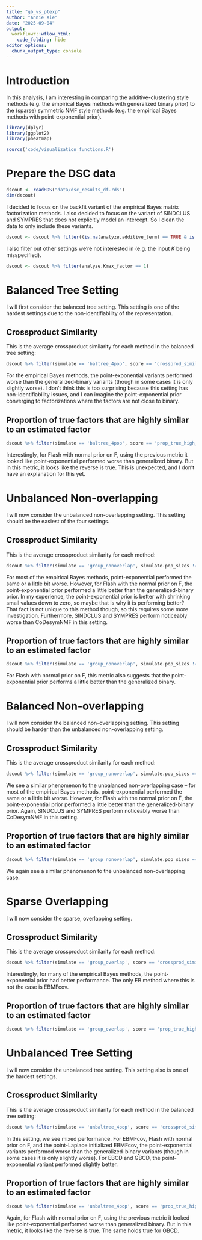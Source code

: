 ```yaml
---
title: "gb_vs_ptexp"
author: "Annie Xie"
date: "2025-09-04"
output: 
  workflowr::wflow_html:
    code_folding: hide
editor_options:
  chunk_output_type: console
---
```


# Introduction
In this analysis, I am interesting in comparing the additive-clustering style methods (e.g. the empirical Bayes methods with generalized binary prior) to the (sparse) symmetric NMF style methods (e.g. the empirical Bayes methods with point-exponential prior).

```r
library(dplyr)
library(ggplot2)
library(pheatmap)
```

```r
source('code/visualization_functions.R')
```

# Prepare the DSC data

```r
dscout <- readRDS("data/dsc_results_df.rds")
dim(dscout)
```

I decided to focus on the backfit variant of the empirical Bayes matrix factorization methods. I also decided to focus on the variant of SINDCLUS and SYMPRES that does not explicitly model an intercept. So I clean the data to only include these variants.
```r
dscout <- dscout %>% filter((is.na(analyze.additive_term) == TRUE & is.na(analyze.backfit) == TRUE) | (analyze.additive_term == 'FALSE' | analyze.backfit == 'TRUE')) %>% select(!(analyze.off_diagonal))
```

I also filter out other settings we're not interested in (e.g. the input $K$ being misspecified).
```r
dscout <- dscout %>% filter(analyze.Kmax_factor == 1)
```

# Balanced Tree Setting
I will first consider the balanced tree setting. This setting is one of the hardest settings due to the non-identifiability of the representation.

## Crossproduct Similarity

This is the average crossproduct similarity for each method in the balanced tree setting:
```r
dscout %>% filter(simulate == 'baltree_4pop', score == 'crossprod_similarity') %>% group_by(analyze, analyze.ebnm_fn) %>% summarise(avg_result = mean(score.result)) %>% arrange(analyze, analyze.ebnm_fn)
```

For the empirical Bayes methods, the point-exponential variants performed worse than the generalized-binary variants (though in some cases it is only slightly worse). I don't think this is too surprising because this setting has non-identifiability issues, and I can imagine the point-exponential prior converging to factorizations where the factors are not close to binary.

## Proportion of true factors that are highly similar to an estimated factor

```r
dscout %>% filter(simulate == 'baltree_4pop', score == 'prop_true_high_cos_sim') %>% group_by(analyze, analyze.ebnm_fn) %>% summarise(avg_result = mean(score.result)) %>% arrange(analyze, analyze.ebnm_fn)
```

Interestingly, for Flash with normal prior on F, using the previous metric it looked like point-exponential performed worse than generalized binary. But in this metric, it looks like the reverse is true. This is unexpected, and I don't have an explanation for this yet.

# Unbalanced Non-overlapping
I will now consider the unbalanced non-overlapping setting. This setting should be the easiest of the four settings.

## Crossproduct Similarity

This is the average crossproduct similarity for each method:
```r
dscout %>% filter(simulate == 'group_nonoverlap', simulate.pop_sizes != 'rep(40, 4)', score == 'crossprod_similarity') %>% group_by(analyze, analyze.ebnm_fn) %>% summarise(avg_result = mean(score.result)) %>% arrange(analyze, analyze.ebnm_fn)
```

For most of the empirical Bayes methods, point-exponential performed the same or a little bit worse. However, for Flash with the normal prior on F, the point-exponential prior performed a little better than the generalized-binary prior. In my experience, the point-exponential prior is better with shrinking small values down to zero, so maybe that is why it is performing better? That fact is not unique to this method though, so this requires some more investigation. Furthermore, SINDCLUS and SYMPRES perform noticeably worse than CoDesymNMF in this setting.

## Proportion of true factors that are highly similar to an estimated factor

```r
dscout %>% filter(simulate == 'group_nonoverlap', simulate.pop_sizes != 'rep(40, 4)', score == 'prop_true_high_cos_sim') %>% group_by(analyze, analyze.ebnm_fn) %>% summarise(avg_result = mean(score.result)) %>% arrange(analyze, analyze.ebnm_fn)
```

For Flash with normal prior on F, this metric also suggests that the point-exponential prior performs a little better than the generalized binary.

# Balanced Non-overlapping
I will now consider the balanced non-overlapping setting. This setting should be harder than the unbalanced non-overlapping setting.

## Crossproduct Similarity

This is the average crossproduct similarity for each method:
```r
dscout %>% filter(simulate == 'group_nonoverlap', simulate.pop_sizes == 'rep(40, 4)', score == 'crossprod_similarity') %>% group_by(analyze, analyze.ebnm_fn) %>% summarise(avg_result = mean(score.result)) %>% arrange(analyze, analyze.ebnm_fn)
```

We see a similar phenomenon to the unbalanced non-overlapping case -- for most of the empirical Bayes methods, point-exponential performed the same or a little bit worse. However, for Flash with the normal prior on F, the point-exponential prior performed a little better than the generalized-binary prior. Again, SINDCLUS and SYMPRES perform noticeably worse than CoDesymNMF in this setting.

## Proportion of true factors that are highly similar to an estimated factor

```r
dscout %>% filter(simulate == 'group_nonoverlap', simulate.pop_sizes == 'rep(40, 4)', score == 'prop_true_high_cos_sim') %>% group_by(analyze, analyze.ebnm_fn) %>% summarise(avg_result = mean(score.result)) %>% arrange(analyze, analyze.ebnm_fn)
```

We again see a similar phenomenon to the unbalanced non-overlapping case.

# Sparse Overlapping
I will now consider the sparse, overlapping setting.

## Crossproduct Similarity

This is the average crossproduct similarity for each method:
```r
dscout %>% filter(simulate == 'group_overlap', score == 'crossprod_similarity') %>% group_by(analyze, analyze.ebnm_fn) %>% summarise(avg_result = mean(score.result)) %>% arrange(analyze, analyze.ebnm_fn)
```

Interestingly, for many of the empirical Bayes methods, the point-exponential prior had better performance. The only EB method where this is not the case is EBMFcov.

## Proportion of true factors that are highly similar to an estimated factor

```r
dscout %>% filter(simulate == 'group_overlap', score == 'prop_true_high_cos_sim') %>% group_by(analyze, analyze.ebnm_fn) %>% summarise(avg_result = mean(score.result)) %>% arrange(analyze, analyze.ebnm_fn)
```

# Unbalanced Tree Setting
I will now consider the unbalanced tree setting. This setting also is one of the hardest settings.

## Crossproduct Similarity

This is the average crossproduct similarity for each method in the balanced tree setting:
```r
dscout %>% filter(simulate == 'unbaltree_4pop', score == 'crossprod_similarity') %>% group_by(analyze, analyze.ebnm_fn) %>% summarise(avg_result = mean(score.result)) %>% arrange(analyze, analyze.ebnm_fn)
```

In this setting, we see mixed performance. For EBMFcov, Flash with normal prior on F, and the point-Laplace initialized EBMFcov, the point-exponential variants performed worse than the generalized-binary variants (though in some cases it is only slightly worse). For EBCD and GBCD, the point-exponential variant performed slightly better.

## Proportion of true factors that are highly similar to an estimated factor

```r
dscout %>% filter(simulate == 'unbaltree_4pop', score == 'prop_true_high_cos_sim') %>% group_by(analyze, analyze.ebnm_fn) %>% summarise(avg_result = mean(score.result)) %>% arrange(analyze, analyze.ebnm_fn)
```

Again, for Flash with normal prior on F, using the previous metric it looked like point-exponential performed worse than generalized binary. But in this metric, it looks like the reverse is true. The same holds true for GBCD.
